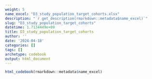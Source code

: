 ```yaml
---
weight: 5
name_excel: "D3_study_population_target_cohorts.xlsx"
description: "`r get_description(rmarkdown::metadata$name_excel)`"
slug: "D3_study_population_target_cohorts"
datetime: 1.7134449e+09
title: D3_study_population_target_cohorts
author: ''
date: '2024-04-18'
categories: []
tags: []
archetype: codebook
output: html_document
---
```


```r
html_codebook(rmarkdown::metadata$name_excel)
```
